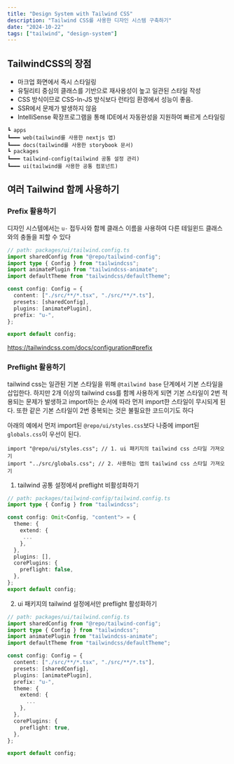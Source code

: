 ```yaml
---
title: "Design System with Tailwind CSS"
description: "Tailwind CSS를 사용한 디자인 시스템 구축하기"
date: "2024-10-22"
tags: ["tailwind", "design-system"]
---
```


## TailwindCSS의 장점

- 마크업 화면에서 즉시 스타일링
- 유틸리티 중심의 클래스를 기반으로 재사용성이 높고 일관된 스타일 작성
- CSS 방식이므로 CSS-In-JS 방식보다 런타임 환경에서 성능이 좋음. 
- SSR에서 문제가 발생하지 않음
- IntelliSense 확장프로그램을 통해 IDE에서 자동완성을 지원하여 빠르게 스타일링

```
┗ apps
┗━━━ web(tailwind를 사용한 nextjs 앱)
┗━━━ docs(tailwind를 사용한 storybook 문서)
┗ packages
┗━━━ tailwind-config(tailwind 공통 설정 관리)
┗━━━ ui(tailwind를 사용한 공통 컴포넌트)
```





## 여러 Tailwind 함께 사용하기

### Prefix 활용하기

디자인 시스템에서는 `u-` 접두사와 함께 클래스 이름을 사용하여 다른 테일윈드 클래스와의 충돌을 피할 수 있다

```typescript
// path: packages/ui/tailwind.config.ts
import sharedConfig from "@repo/tailwind-config";
import type { Config } from "tailwindcss";
import animatePlugin from "tailwindcss-animate";
import defaultTheme from "tailwindcss/defaultTheme";

const config: Config = {
  content: ["./src/**/*.tsx", "./src/**/*.ts"],
  presets: [sharedConfig],
  plugins: [animatePlugin],
  prefix: "u-",
};

export default config;

```

https://tailwindcss.com/docs/configuration#prefix



### Preflight 활용하기

tailwind css는 일관된 기본 스타일을 위해 `@tailwind base` 단계에서 기본 스타일을 삽입한다. 하지만 2개 이상의 tailwind css를 함께 사용하게 되면 기본 스타일이 2번 적용되는 문제가 발생하고 import하는 순서에 따라 먼저 import한 스타일이 무시되게 된다. 또한 같은 기본 스타일이 2번 중복되는 것은 불필요한 코드이기도 하다

아래의 예에서 먼저 import된 `@repo/ui/styles.css`보다 나중에 import된 `globals.css`이 우선이 된다. 

```
import "@repo/ui/styles.css"; // 1. ui 패키지의 tailwind css 스타일 가져오기
import "../src/globals.css"; // 2. 사용하는 앱의 tailwind css 스타일 가져오기
```



1. tailwind 공통 설정에서 preflight 비활성화하기

```typescript
// path: packages/tailwind-config/tailwind.config.ts
import type { Config } from "tailwindcss";

const config: Omit<Config, "content"> = {
  theme: {
    extend: {
	 ...
    },
  },
  plugins: [],
  corePlugins: {
    preflight: false,
  },
};
export default config;

```

2. ui 패키지의 tailwind 설정에서만 preflight 활성화하기

```typescript
// path: packages/ui/tailwind.config.ts
import sharedConfig from "@repo/tailwind-config";
import type { Config } from "tailwindcss";
import animatePlugin from "tailwindcss-animate";
import defaultTheme from "tailwindcss/defaultTheme";

const config: Config = {
  content: ["./src/**/*.tsx", "./src/**/*.ts"],
  presets: [sharedConfig],
  plugins: [animatePlugin],
  prefix: "u-",
  theme: {
    extend: {
      ...
    },
  },
  corePlugins: {
    preflight: true,
  },
};

export default config;

```





